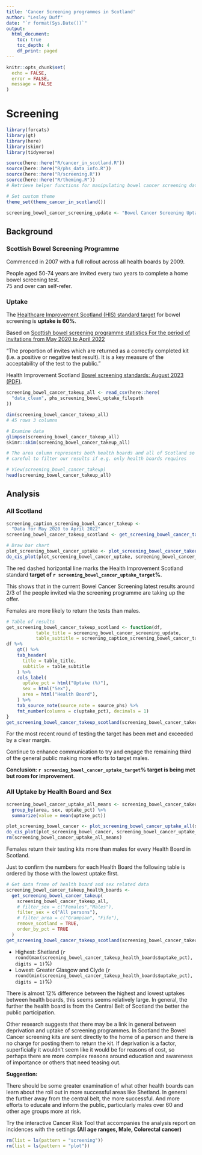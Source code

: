 ```yaml
---
title: 'Cancer Screening programmes in Scotland'
author: "Lesley Duff"
date: "`r format(Sys.Date())`"
output:
  html_document:
    toc: true
    toc_depth: 4
    df_print: paged
---
```

```r
knitr::opts_chunk$set(
  echo = FALSE,
  error = FALSE,
  message = FALSE
)
```
# Screening

```r
library(forcats)
library(gt)
library(here)
library(skimr)
library(tidyverse)
```

```r
source(here::here("R/cancer_in_scotland.R"))
source(here::here("R/phs_data_info.R"))
source(here::here("R/screening.R"))
source(here::here("R/theming.R"))
# Retrieve helper functions for manipulating bowel cancer screening data
```
```r
# Set custom theme
theme_set(theme_cancer_in_scotland())
```
```r
screening_bowel_cancer_screening_update <- "Bowel Cancer Screening Uptake"
```
## Background

### Scottish Bowel Screening Programme

Commenced in 2007 with a full rollout across all health boards by 2009.

People aged 50-74 years are invited every two years to complete a home bowel 
screening test.  
75 and over can self-refer. 

### Uptake

The [Healthcare Improvement Scotland
(HIS) standard target](https://www.healthcareimprovementscotland.org/our_work/standards_and_guidelines/stnds/bowel_screening_standards.aspx) for bowel screening is **uptake is 60%**. 

Based on [Scottish bowel screening programme statistics For the period of invitations from May 2020 to April 2022](https://publichealthscotland.scot/publications/scottish-bowel-screening-programme-statistics/scottish-bowel-screening-programme-statistics-for-the-period-of-invitations-from-may-2020-to-april-2022/)

"The proportion of invites which are returned as a correctly
completed kit (i.e. a positive or negative test result). It is a key measure of the
acceptability of the test to the public."

Health Improvement Scotland [Bowel screening standards: August 2023 (PDF)](https://www.healthcareimprovementscotland.org/his/idoc.ashx?docid=49b039aa-f6cf-42aa-8fda-3d6bc165bd21&version=-1).

```r
screening_bowel_cancer_takeup_all <- read_csv(here::here(
  "data_clean", phs_screening_bowel_uptake_filepath
))
```

```r
dim(screening_bowel_cancer_takeup_all)
# 45 rows 3 columns

# Examine data
glimpse(screening_bowel_cancer_takeup_all)
skimr::skim(screening_bowel_cancer_takeup_all)

# The area column represents both health boards and all of Scotland so be
# careful to filter our results if e.g. only health boards requires
```

```r
# View(screening_bowel_cancer_takeup)
head(screening_bowel_cancer_takeup_all)
```

## Analysis

### All Scotland

```r
screening_caption_screening_bowel_cancer_takeup <- 
  "Data for May 2020 to April 2022"
screening_bowel_cancer_takeup_scotland <- get_screening_bowel_cancer_takeup_scotland(screening_bowel_cancer_takeup_all)
```

```r
# Draw bar chart
plot_screening_bowel_cancer_uptake <- plot_screening_bowel_cancer_takeup_scotland(screening_bowel_cancer_takeup_scotland)
do_cis_plot(plot_screening_bowel_cancer_uptake, screening_bowel_cancer_uptake_plot_filepath)
```
The 
red dashed horizontal line marks the Health Improvement Scotland standard **target 
of `r screening_bowel_cancer_uptake_target`%**.

This shows that in the current Bowel Cancer Screening latest results around 2/3 
of the people invited via the screening programme are taking up the offer. 

Females are more likely to return the tests than males.
```r
# Table of results
get_screening_bowel_cancer_takeup_scotland <- function(df,
           table_title = screening_bowel_cancer_screening_update,
           table_subtitle = screening_caption_screening_bowel_cancer_takeup) {
df %>%
    gt() %>%
    tab_header(
      title = table_title,
      subtitle = table_subtitle
    ) %>%
    cols_label(
      uptake_pct = html("Uptake (%)"),
      sex = html("Sex"),
      area = html("Health Board"),
    ) %>%
    tab_source_note(source_note = source_phs) %>%
    fmt_number(columns = c(uptake_pct), decimals = 1)
}
get_screening_bowel_cancer_takeup_scotland(screening_bowel_cancer_takeup_scotland)
```

For the most recent round of testing the target has been met and exceeded by a
clear margin.

Continue to enhance communication to try and engage the remaining third of the 
general public making more efforts to target males.

**Conclusion: `r screening_bowel_cancer_uptake_target`% target is being met but room for improvement**.

### All Uptake by Health Board and Sex

```r
screening_bowel_cancer_uptake_all_means <- screening_bowel_cancer_takeup_all %>%
  group_by(area, sex, uptake_pct) %>%
  summarize(value = mean(uptake_pct))

plot_screening_bowel_cancer <- plot_screening_bowel_cancer_uptake_all(screening_bowel_cancer_uptake_all_means)
do_cis_plot(plot_screening_bowel_cancer, screening_bowel_cancer_uptake_all_plot_filepath)
rm(screening_bowel_cancer_uptake_all_means)
```

Females return their testing kits more than males for every Health Board in Scotland. 

Just to confirm the numbers for each Health Board the following table is 
ordered by those with the lowest uptake first.

```r
# Get data frame of health board and sex related data
screening_bowel_cancer_takeup_health_boards <-
  get_screening_bowel_cancer_takeup(
    screening_bowel_cancer_takeup_all,
    # filter_sex = c("Females","Males"),
    filter_sex = c("All persons"),
    # filter_area = c("Grampian", "Fife"),
    remove_scotland = TRUE,
    order_by_pct = TRUE
  )
get_screening_bowel_cancer_takeup_scotland(screening_bowel_cancer_takeup_health_boards)
```

* Highest: Shetland (`r round(max(screening_bowel_cancer_takeup_health_boards$uptake_pct), digits = 1)`%) 
* Lowest: Greater Glasgow and Clyde (`r round(min(screening_bowel_cancer_takeup_health_boards$uptake_pct), digits = 1)`%) 

There is almost 12% difference between the highest and lowest uptakes between
health boards, this seems seems relatively large. In general, the further the 
health board is from the Central Belt of Scotland the better the public 
participation.

Other research suggests that there may be a link in general between deprivation
and uptake of screening programmes. In Scotland the Bowel Cancer screening kits
are sent directly to the home of a person and there is no charge for posting 
them to return the kit. If deprivation is a factor, superficially it wouldn't 
seem like it would be for reasons of cost, so perhaps there are more complex 
reasons around education and awareness of importance or others that need 
teasing out.

**Suggestion:**

There should be some greater examination of what other health 
boards can learn about the roll out in more successful areas like Shetland.
In general the further away from the central belt, the more successful. 
And more efforts to educate and inform the public, particularly males over 60 
and other age groups more at risk.

Try the interactive Cancer Risk Tool that 
accompanies the analysis report on incidences
with the settings **(All age ranges, Male, Colorectal cancer) **

```r
rm(list = ls(pattern = "screening"))
rm(list = ls(pattern = "plot"))
```

